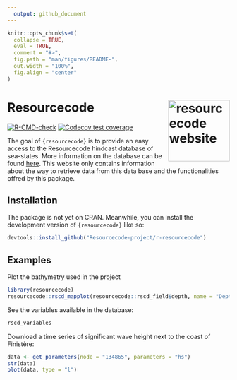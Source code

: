 ```yaml
---
  output: github_document
---
```


  <!-- README.md is generated from README.Rmd. Please edit that file -->

```r
knitr::opts_chunk$set(
  collapse = TRUE,
  eval = TRUE,
  comment = "#>",
  fig.path = "man/figures/README-",
  out.width = "100%",
  fig.align = "center"
)
```

# Resource**code** <a href="https://nraillard.github.io/resourcecode/"><img src="man/figures/logo.png" align="right" height="139" alt="resourcecode website" /></a>

<!-- badges: start -->
[![R-CMD-check](https://github.com/Resourcecode-project/r-resourcecode/workflows/R-CMD-check/badge.svg?branch=main)](https://github.com/Resourcecode-project/r-resourcecode/actions) 
[![Codecov test coverage](https://codecov.io/gh/NRaillard/resourcecode/branch/main/graph/badge.svg)](https://app.codecov.io/gh/NRaillard/resourcecode?branch=main)
<!-- badges: end -->

The goal of `{resourcecode}` is to provide an easy access to the Resourcecode hindcast database of sea-states. More information on the database can be found [here](https://resourcecode.ifremer.fr). This website only contains information about the way to retrieve data from this data base and the functionalities offred by this package.

## Installation

The package is not yet on CRAN. Meanwhile, you can install the development version of `{resourcecode}` like so:

```r
devtools::install_github("Resourcecode-project/r-resourcecode")
```

## Examples

Plot the bathymetry used in the project

```r
library(resourcecode)
resourcecode::rscd_mapplot(resourcecode::rscd_field$depth, name = "Depth (m)", transform = "sqrt")
```


See the variables available in the database:
```r
rscd_variables
```

Download a time series of significant wave height next to the coast of Finistère:
```r
data <- get_parameters(node = "134865", parameters = "hs")
str(data)
plot(data, type = "l")
```
